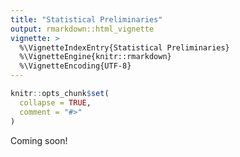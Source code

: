 ```yaml
---
title: "Statistical Preliminaries"
output: rmarkdown::html_vignette
vignette: >
  %\VignetteIndexEntry{Statistical Preliminaries}
  %\VignetteEngine{knitr::rmarkdown}
  %\VignetteEncoding{UTF-8}
---
```


```r
knitr::opts_chunk$set(
  collapse = TRUE,
  comment = "#>"
)
```

Coming soon!
